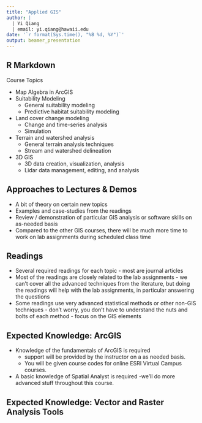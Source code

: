 ```yaml
---
title: "Applied GIS"
author: |
  | Yi Qiang
  | email: yi.qiang@hawaii.edu
date: '`r format(Sys.time(), "%B %d, %Y")`'
output: beamer_presentation
---
```



## R Markdown

Course Topics

* Map Algebra in ArcGIS
* Suitability Modeling
    + General suitability modeling
    + Predictive habitat suitability modeling
* Land cover change modeling
    + Change and time-series analysis
    + Simulation
* Terrain and watershed analysis 
    + General terrain analysis techniques 
    + Stream and watershed delineation 
* 3D GIS
    + 3D data creation, visualization, analysis
    + Lidar data management, editing, and analysis 
  

## Approaches to Lectures & Demos 

- A bit of theory on certain new topics 
- Examples and case-studies from the readings 
- Review / demonstration of particular GIS analysis or software skills on as-needed basis 
- Compared to the other GIS courses, there will be much more time to work on lab assignments during scheduled class time 

## Readings

- Several required readings for each topic - most are journal articles 
- Most of the readings are closely related to the lab assignments - we can't cover all the advanced techniques from the literature, but doing the readings will help with the lab assignments, in particular answering the questions 
- Some readings use very advanced statistical methods or other non-GIS techniques - don't worry, you don't have to understand the nuts and bolts of each method - focus on the GIS elements

## Expected Knowledge: ArcGIS 

* Knowledge of the fundamentals of ArcGIS is required 
    - support will be provided by the instructor on a as needed basis. 
    - You will be given course codes for online ESRI Virtual Campus courses. 
* A basic knowledge of Spatial Analyst is required -we'll do more advanced stuff throughout this course. 

## Expected Knowledge: Vector and Raster Analysis Tools { .columns-2}
\begin{columns}
\begin{column}{0.48\textwidth}

\begin{itemize}
   \item Some text
   \begin{itemize}
    \item Some more text
  \end{itemize}
   \item Some more text
   \item blah, blah.
\end{itemize}
 
\end{column}
\begin{column}{0.48\textwidth}
Raster
2
3
4
\end{column}
\end{columns}